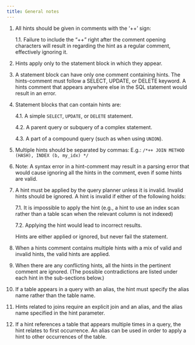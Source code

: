 ```yaml
---
title: General notes
---
```



1. All hints should be given in comments with the ‘++’ sign:

    1.1. Failure to include the “++” right after the comment opening characters will result in regarding the hint as a regular comment, effectively ignoring it.
2. Hints apply only to the statement block in which they appear.
3. A statement block can have only one comment containing hints. The hints-comment must follow a SELECT, UPDATE, or DELETE keyword. A hints comment that appears anywhere else in the SQL statement would result in an error.
4. Statement blocks that can contain hints are:

   4.1. A simple `SELECT`, `UPDATE`, or `DELETE` statement.

   4.2. A parent query or subquery of a complex statement.

   4.3. A part of a compound query (such as when using `UNION`).

5. Multiple hints should be separated by commas: E.g.: `/*++ JOIN METHOD (HASH), INDEX (b, my_idx) */`
6. Note: A syntax error in a hint-comment may result in a parsing error that would cause ignoring all the hints in the comment, even if some hints are valid.
7. A hint must be applied by the query planner unless it is invalid. Invalid hints should be ignored. A hint is invalid if either of the following holds:

    7.1. It is impossible to apply the hint (e.g., a hint to use an index scan rather than a table scan when the relevant column is not indexed)
    
    7.2. Applying the hint would lead to incorrect results.

   Hints are either applied or ignored, but never fail the statement.

8. When a hints comment contains multiple hints with a mix of valid and invalid hints, the valid hints are applied.
9. When there are any conflicting hints, all the hints in the pertinent comment are ignored. (The possible contradictions are listed under each hint in the sub-sections below.)
10. If a table appears in a query with an alias, the hint must specify the alias name rather than the table name.
11. Hints related to joins require an explicit join and an alias, and the alias name specified in the hint parameter.
12. If a hint references a table that appears multiple times in a query, the hint relates to first occurrence. An alias can be used in order to apply a hint to other occurrences of the table.

